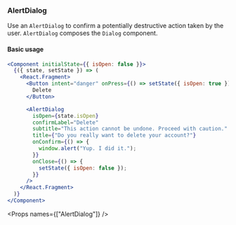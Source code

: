
<Nav title="AlertDialog" />
<SEO title="AlertDialog" />

<Container>
<Article sidebar={[
  { id: 'AlertDialog', name: 'AlertDialog' },
  { id: 'Basic usage', name: 'Basic usage' },
  { id: 'Props', name: 'API'}
]}>

# AlertDialog

Use an `AlertDialog` to confirm a potentially destructive action taken by the user. `AlertDialog` composes
the `Dialog` component.

#### Basic usage

```jsx expanded
<Component initialState={{ isOpen: false }}>
  {({ state, setState }) => (
    <React.Fragment>
      <Button intent="danger" onPress={() => setState({ isOpen: true })}>
        Delete
      </Button>

      <AlertDialog
        isOpen={state.isOpen}
        confirmLabel="Delete"
        subtitle="This action cannot be undone. Proceed with caution."
        title={"Do you really want to delete your account?"}
        onConfirm={() => {
          window.alert("Yup. I did it.");
        }}
        onClose={() => {
          setState({ isOpen: false });
        }}
      />
    </React.Fragment>
  )}
</Component>
```

<Props names={["AlertDialog"]} />

</Article>
</Container>
